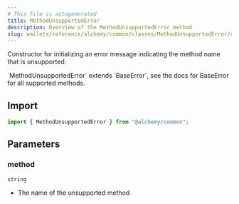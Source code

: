 ```yaml
---
# This file is autogenerated
title: MethodUnsupportedError
description: Overview of the MethodUnsupportedError method
slug: wallets/reference/alchemy/common/classes/MethodUnsupportedError/constructor
---
```


Constructor for initializing an error message indicating the method name that is unsupported.

<Note>
  `MethodUnsupportedError` extends `BaseError`, see the docs for BaseError for
  all supported methods.
</Note>

## Import

```ts
import { MethodUnsupportedError } from "@alchemy/common";
```

## Parameters

### method

`string`

- The name of the unsupported method

